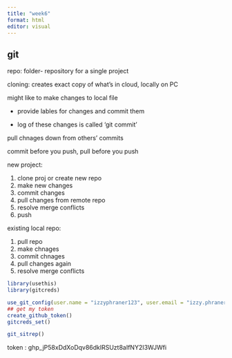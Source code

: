 ```yaml
---
title: "week6"
format: html
editor: visual
---
```


## git

repo: folder- repository for a single project

cloning: creates exact copy of what's in cloud, locally on PC

might like to make changes to local file

-   provide lables for changes and commit them

-   log of these changes is called 'git commit'

pull chnages down from others' commits

commit before you push, pull before you push

new project:

1.  clone proj or create new repo
2.  make new changes
3.  commit changes
4.  pull changes from remote repo
5.  resolve merge conflicts
6.  push

existing local repo:

1.  pull repo
2.  make chnages
3.  commit chnages
4.  pull changes again
5.  resolve merge conflicts

```r
library(usethis)
library(gitcreds)

use_git_config(user.name = "izzyphraner123", user.email = "izzy.phraner@gmail.com")
## get my token
create_github_token()
gitcreds_set()

git_sitrep()
```

token : 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

```r

```
